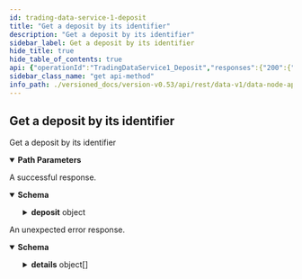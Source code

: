 ```yaml
---
id: trading-data-service-1-deposit
title: "Get a deposit by its identifier"
description: "Get a deposit by its identifier"
sidebar_label: Get a deposit by its identifier
hide_title: true
hide_table_of_contents: true
api: {"operationId":"TradingDataService1_Deposit","responses":{"200":{"description":"A successful response.","content":{"application/json":{"schema":{"type":"object","properties":{"deposit":{"title":"The deposit matching the identifier from the request","type":"object","properties":{"id":{"type":"string","title":"Unique identifier for the deposit"},"status":{"title":"Status of the deposit","type":"string","enum":["STATUS_UNSPECIFIED","STATUS_OPEN","STATUS_CANCELLED","STATUS_FINALIZED"],"default":"STATUS_UNSPECIFIED","description":"- STATUS_UNSPECIFIED: Default value, always invalid\n - STATUS_OPEN: The deposit is being processed by the network\n - STATUS_CANCELLED: The deposit has been cancelled by the network\n - STATUS_FINALIZED: The deposit has been finalised and accounts have been updated"},"partyId":{"type":"string","title":"Party identifier of the user initiating the deposit"},"asset":{"type":"string","title":"The Vega asset targeted by this deposit"},"amount":{"type":"string","title":"The amount to be deposited"},"txHash":{"type":"string","title":"The hash of the transaction from the foreign chain"},"creditedTimestamp":{"type":"string","format":"int64","title":"Timestamp for when the Vega account was updated with the deposit"},"createdTimestamp":{"type":"string","format":"int64","title":"Timestamp for when the deposit was created on the Vega network"}}}},"title":"A response for a deposit"}}}},"default":{"description":"An unexpected error response.","content":{"application/json":{"schema":{"type":"object","properties":{"code":{"type":"integer","format":"int32"},"message":{"type":"string"},"details":{"type":"array","items":{"type":"object","properties":{"@type":{"type":"string"}},"additionalProperties":{}}}}}}}}},"parameters":[{"name":"id","description":"The identifier of the deposit","in":"path","required":true,"schema":{"type":"string"}}],"tags":["TradingDataService"],"description":"Get a deposit by its identifier","method":"get","path":"/deposits/{id}","servers":[{"url":"http://nodes-guru.mainnet.vega.community:3009"}],"info":{"title":"data-node/api/v1/trading_data.proto","version":"version not set"},"postman":{"name":"Get a deposit by its identifier","description":{"type":"text/plain"},"url":{"path":["deposits",":id"],"host":["{{baseUrl}}"],"query":[],"variable":[{"disabled":false,"description":{"content":"(Required) The identifier of the deposit","type":"text/plain"},"type":"any","value":"","key":"id"}]},"header":[{"key":"Accept","value":"application/json"}],"method":"GET"}}
sidebar_class_name: "get api-method"
info_path: ./versioned_docs/version-v0.53/api/rest/data-v1/data-node-api-v-1-trading-data-proto
---
```



## Get a deposit by its identifier



Get a deposit by its identifier

<details style={{"marginBottom":"1rem"}} data-collapsed={false} open={true}><summary style={{}}><strong>Path Parameters</strong></summary><div><ul><ParamsItem className={"paramsItem"} param={{"name":"id","description":"The identifier of the deposit","in":"path","required":true,"schema":{"type":"string"}}}></ParamsItem></ul></div></details><div><ApiTabs><TabItem label={"200"} value={"200"}><div>

A successful response.

</div><div><MimeTabs groupId={"mime-type"}><TabItem label={"application/json"} value={"application/json"}><SchemaTabs groupId={"schema-tabs"}><TabItem label={"Schema"} value={"Schema"}><details style={{}} data-collapsed={false} open={true}><summary style={{"textAlign":"left"}}><strong>Schema</strong></summary><div style={{"textAlign":"left","marginLeft":"1rem"}}></div><ul style={{"marginLeft":"1rem"}}><SchemaItem collapsible={true} className={"schemaItem"}><details style={{}}><summary style={{}}><strong>deposit</strong><span style={{"opacity":"0.6"}}> object</span></summary><div style={{"marginLeft":"1rem"}}><SchemaItem collapsible={false} name={"id"} required={false} schemaDescription={undefined} schemaName={"Unique identifier for the deposit"} qualifierMessage={undefined} defaultValue={undefined}></SchemaItem><SchemaItem collapsible={false} name={"status"} required={false} schemaDescription={"- STATUS_UNSPECIFIED: Default value, always invalid\n - STATUS_OPEN: The deposit is being processed by the network\n - STATUS_CANCELLED: The deposit has been cancelled by the network\n - STATUS_FINALIZED: The deposit has been finalised and accounts have been updated"} schemaName={"Status of the deposit"} qualifierMessage={"**Possible values:** [`STATUS_UNSPECIFIED`, `STATUS_OPEN`, `STATUS_CANCELLED`, `STATUS_FINALIZED`]"} defaultValue={"STATUS_UNSPECIFIED"}></SchemaItem><SchemaItem collapsible={false} name={"partyId"} required={false} schemaDescription={undefined} schemaName={"Party identifier of the user initiating the deposit"} qualifierMessage={undefined} defaultValue={undefined}></SchemaItem><SchemaItem collapsible={false} name={"asset"} required={false} schemaDescription={undefined} schemaName={"The Vega asset targeted by this deposit"} qualifierMessage={undefined} defaultValue={undefined}></SchemaItem><SchemaItem collapsible={false} name={"amount"} required={false} schemaDescription={undefined} schemaName={"The amount to be deposited"} qualifierMessage={undefined} defaultValue={undefined}></SchemaItem><SchemaItem collapsible={false} name={"txHash"} required={false} schemaDescription={undefined} schemaName={"The hash of the transaction from the foreign chain"} qualifierMessage={undefined} defaultValue={undefined}></SchemaItem><SchemaItem collapsible={false} name={"creditedTimestamp"} required={false} schemaDescription={undefined} schemaName={"int64"} qualifierMessage={undefined} defaultValue={undefined}></SchemaItem><SchemaItem collapsible={false} name={"createdTimestamp"} required={false} schemaDescription={undefined} schemaName={"int64"} qualifierMessage={undefined} defaultValue={undefined}></SchemaItem></div></details></SchemaItem></ul></details></TabItem><TabItem label={"Example (from schema)"} value={"Example (from schema)"}><ResponseSamples responseExample={"{\n  \"deposit\": {\n    \"id\": \"string\",\n    \"status\": \"STATUS_UNSPECIFIED\",\n    \"partyId\": \"string\",\n    \"asset\": \"string\",\n    \"amount\": \"string\",\n    \"txHash\": \"string\",\n    \"creditedTimestamp\": \"string\",\n    \"createdTimestamp\": \"string\"\n  }\n}"} language={"json"}></ResponseSamples></TabItem></SchemaTabs></TabItem></MimeTabs></div></TabItem><TabItem label={"default"} value={"default"}><div>

An unexpected error response.

</div><div><MimeTabs groupId={"mime-type"}><TabItem label={"application/json"} value={"application/json"}><SchemaTabs groupId={"schema-tabs"}><TabItem label={"Schema"} value={"Schema"}><details style={{}} data-collapsed={false} open={true}><summary style={{"textAlign":"left"}}><strong>Schema</strong></summary><div style={{"textAlign":"left","marginLeft":"1rem"}}></div><ul style={{"marginLeft":"1rem"}}><SchemaItem collapsible={false} name={"code"} required={false} schemaDescription={undefined} schemaName={"int32"} qualifierMessage={undefined} defaultValue={undefined}></SchemaItem><SchemaItem collapsible={false} name={"message"} required={false} schemaDescription={undefined} schemaName={"string"} qualifierMessage={undefined} defaultValue={undefined}></SchemaItem><SchemaItem collapsible={true} className={"schemaItem"}><details style={{}}><summary style={{}}><strong>details</strong><span style={{"opacity":"0.6"}}> object[]</span></summary><div style={{"marginLeft":"1rem"}}><SchemaItem collapsible={false} name={"@type"} required={false} schemaDescription={undefined} schemaName={"string"} qualifierMessage={undefined} defaultValue={undefined}></SchemaItem></div></details></SchemaItem></ul></details></TabItem><TabItem label={"Example (from schema)"} value={"Example (from schema)"}><ResponseSamples responseExample={"{\n  \"code\": 0,\n  \"message\": \"string\",\n  \"details\": [\n    {\n      \"@type\": \"string\"\n    }\n  ]\n}"} language={"json"}></ResponseSamples></TabItem></SchemaTabs></TabItem></MimeTabs></div></TabItem></ApiTabs></div>
      